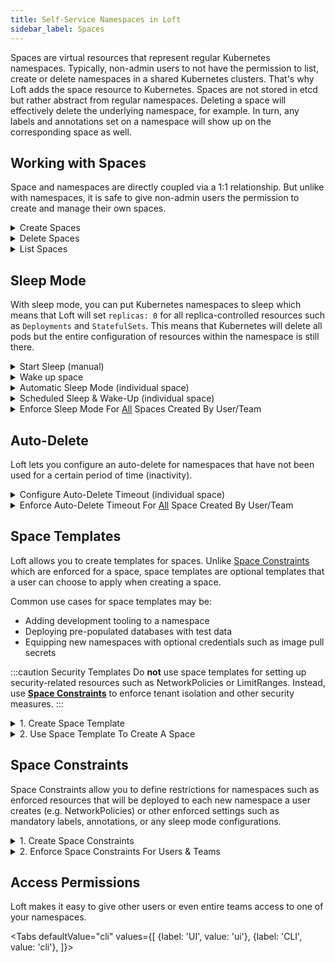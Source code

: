 ```yaml
---
title: Self-Service Namespaces in Loft
sidebar_label: Spaces
---
```





Spaces are virtual resources that represent regular Kubernetes namespaces. Typically, non-admin users to not have the permission to list, create or delete namespaces in a shared Kubernetes clusters. That's why Loft adds the space resource to Kubernetes. Spaces are not stored in etcd but rather abstract from regular namespaces. Deleting a space will effectively delete the underlying namespace, for example. In turn, any labels and annotations set on a namespace will show up on the corresponding space as well. 

<PartialSpaceDiagramNamespace/>


## Working with Spaces
Space and namespaces are directly coupled via a 1:1 relationship. But unlike with namespaces, it is safe to give non-admin users the permission to create and manage their own spaces.

<details>
  <summary>Create Spaces</summary>
  <Tabs
    defaultValue="cli"
    values={[
      {label: 'UI', value: 'ui'},
      {label: 'CLI', value: 'cli'},
      {label: 'kubectl', value: 'kubectl'},
    ]}>
    <TabItem value="ui"><PartialSpaceCreateUI/></TabItem>
    <TabItem value="cli"><PartialSpaceCreateCLI/></TabItem>
    <TabItem value="kubectl"><PartialSpaceCreateKubectl/></TabItem>
  </Tabs>
</details>

<details>
  <summary>Delete Spaces</summary>
  <Tabs
    defaultValue="cli"
    values={[
      {label: 'UI', value: 'ui'},
      {label: 'CLI', value: 'cli'},
      {label: 'kubectl', value: 'kubectl'},
    ]}>
    <TabItem value="ui"><PartialSpaceDeleteUI/></TabItem>
    <TabItem value="cli"><PartialSpaceDeleteCLI/></TabItem>
    <TabItem value="kubectl"><PartialSpaceDeleteKubectl/></TabItem>
  </Tabs>
</details>

<details>
  <summary>List Spaces</summary>
  <Tabs
    defaultValue="ui"
    values={[
      {label: 'UI', value: 'ui'},
      {label: 'CLI', value: 'cli'},
      {label: 'kubectl', value: 'kubectl'},
    ]}>
    <TabItem value="ui"><PartialSpaceListUI/></TabItem>
    <TabItem value="cli"><PartialSpaceListCLI/></TabItem>
    <TabItem value="kubectl"><PartialSpaceListKubectl/></TabItem>
  </Tabs>
</details>


## Sleep Mode
With sleep mode, you can put Kubernetes namespaces to sleep which means that Loft will set `replicas: 0` for all replica-controlled resources such as `Deployments` and `StatefulSets`. This means that Kubernetes will delete all pods but the entire configuration of resources within the namespace is still there.

<details>
  <summary>Start Sleep (manual)</summary>
  <Tabs
    defaultValue="ui"
    values={[
      {label: 'UI', value: 'ui'},
      {label: 'CLI', value: 'cli'},
    ]}>
    <TabItem value="ui"><PartialSleepManualUI/></TabItem>
    <TabItem value="cli"><PartialSleepManualCLI/></TabItem>
  </Tabs>

:::tip Automatic Wakeup
Note that the space will automatically wake up again, once you run a kubectl command within the space.
:::

</details>

<details>
  <summary>Wake up space</summary>
  <Tabs
    defaultValue="ui"
    values={[
      {label: 'UI', value: 'ui'},
      {label: 'CLI', value: 'cli'},
      {label: 'kubectl', value: 'kubectl'},
    ]}>
    <TabItem value="ui"><PartialSleepWakeUI/></TabItem>
    <TabItem value="cli"><PartialSleepWakeCLI/></TabItem>
    <TabItem value="kubectl"><PartialSleepWakeKubectl/></TabItem>
  </Tabs>
</details>

<details>
  <summary>Automatic Sleep Mode (individual space)</summary>
  <PartialSleepConfigureUI/>
</details>

<details>
  <summary>Scheduled Sleep & Wake-Up (individual space)</summary>
  <PartialSleepScheduleUI/>
</details>

<details>
  <summary>Enforce Sleep Mode For <u>All</u> Spaces Created By User/Team</summary>
  <PartialSleepEnforceUI/>
</details>


## Auto-Delete
Loft lets you configure an auto-delete for namespaces that have not been used for a certain period of time (inactivity).

<details>
  <summary>Configure Auto-Delete Timeout (individual space)</summary>
  <PartialAutoDeleteConfigureUI/>
</details>

<details>
  <summary>Enforce Auto-Delete Timeout For <u>All</u> Space Created By User/Team</summary>
  <PartialAutoDeleteEnforceUI/>
</details>


## Space Templates
Loft allows you to create templates for spaces. Unlike [Space Constraints](#space-constraints) which are enforced for a space, space templates are optional templates that a user can choose to apply when creating a space.

Common use cases for space templates may be:
- Adding development tooling to a namespace
- Deploying pre-populated databases with test data
- Equipping new namespaces with optional credentials such as image pull secrets

:::caution Security Templates
Do **not** use space templates for setting up security-related resources such as NetworkPolicies or LimitRanges. Instead, use **[Space Constraints](#space-constraints)** to enforce tenant isolation and other security measures.
:::

<details>
  <summary>1. Create Space Template</summary>
  <PartialSpaceTemplateCreateUI/>
</details>

<details>
  <summary>2. Use Space Template To Create A Space</summary>
  <Tabs
    defaultValue="cli"
    values={[
      {label: 'UI', value: 'ui'},
      {label: 'CLI', value: 'cli'},
    ]}>
    <TabItem value="ui"><PartialSpaceTemplateInstantiateUI/></TabItem>
    <TabItem value="cli"><PartialSpaceTemplateInstantiateCLI/></TabItem>
  </Tabs>
</details>


## Space Constraints
Space Constraints allow you to define restrictions for namespaces such as enforced resources that will be deployed to each new namespace a user creates (e.g. NetworkPolicies) or other enforced settings such as mandatory labels, annotations, or any sleep mode configurations.

<details>
  <summary>1. Create Space Constraints</summary>
  <PartialSpaceContraintsCreateUI/>
</details>

<details>
  <summary>2. Enforce Space Constraints For Users & Teams</summary>
  <PartialSpaceContraintsEnforceUI/>
</details>


## Access Permissions
Loft makes it easy to give other users or even entire teams access to one of your namespaces.

<Tabs
  defaultValue="cli"
  values={[
    {label: 'UI', value: 'ui'},
    {label: 'CLI', value: 'cli'},
  ]}>
  <TabItem value="ui"><PartialSpaceShareUI/></TabItem>
  <TabItem value="cli"><PartialSpaceShareCLI/></TabItem>
</Tabs>
